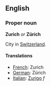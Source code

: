 ==English==

===Proper noun===
'''Zurich''' ''or'' '''Zürich'''

City in [[Switzerland]].

====Translations====

*[[French]]: Zurich
*[[German]]: Zürich
*[[Italian]]: [[Zurigo]] ''f''